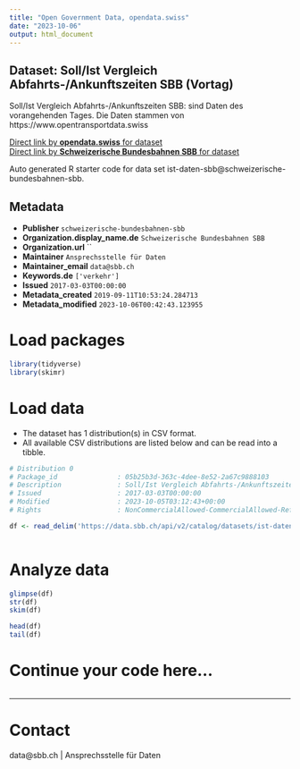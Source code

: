 ```yaml
---
title: "Open Government Data, opendata.swiss"
date: "2023-10-06"
output: html_document
---
```


## Dataset: Soll/Ist Vergleich Abfahrts-/Ankunftszeiten SBB (Vortag)

Soll/Ist Vergleich Abfahrts-/Ankunftszeiten SBB: sind Daten des vorangehenden Tages. Die Daten stammen von https://www.opentransportdata.swiss

[Direct link by **opendata.swiss** for dataset](https://opendata.swiss/de/dataset/soll-ist-vergleich-abfahrts-ankunftszeiten-sbb-vortag)<br>
[Direct link by **Schweizerische Bundesbahnen SBB** for dataset](https://data.sbb.ch/explore/dataset/ist-daten-sbb/)

Auto generated R starter code for data set ist-daten-sbb@schweizerische-bundesbahnen-sbb.

## Metadata

- **Publisher** `schweizerische-bundesbahnen-sbb`
- **Organization.display_name.de** `Schweizerische Bundesbahnen SBB`
- **Organization.url** ``
- **Maintainer** `Ansprechsstelle für Daten`
- **Maintainer_email** `data@sbb.ch`
- **Keywords.de** `['verkehr']`
- **Issued** `2017-03-03T00:00:00`
- **Metadata_created** `2019-09-11T10:53:24.284713`
- **Metadata_modified** `2023-10-06T00:42:43.123955`


# Load packages

```r

library(tidyverse)
library(skimr)

```

# Load data

-   The dataset has 1 distribution(s) in CSV format.
-   All available CSV distributions are listed below and can be read into a tibble.

```r

# Distribution 0
# Package_id               : 05b25b3d-363c-4dee-8e52-2a67c9888103
# Description              : Soll/Ist Vergleich Abfahrts-/Ankunftszeiten SBB (Vortag) (csv)
# Issued                   : 2017-03-03T00:00:00
# Modified                 : 2023-10-05T03:12:43+00:00
# Rights                   : NonCommercialAllowed-CommercialAllowed-ReferenceRequired

df <- read_delim('https://data.sbb.ch/api/v2/catalog/datasets/ist-daten-sbb/exports/csv')



```

# Analyze data

```r

glimpse(df)
str(df)
skim(df)

head(df)
tail(df)

```

# Continue your code here...

```r

```

------------------------------------------------------------------------

# Contact

data@sbb.ch | Ansprechsstelle für Daten
